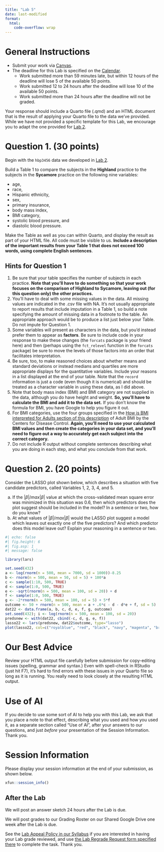 ```yaml
---
title: "Lab 5"
date: last-modified
format: 
  html:
    code-overflow: wrap
---
```


# General Instructions

- Submit your work via [Canvas](https://canvas.case.edu/). 
- The deadline for this Lab is specified on the [Calendar](calendar.qmd).
  - Work submitted more than 59 minutes late, but within 12 hours of the deadline will lose 5 of the available 50 points.
  - Work submitted 12 to 24 hours after the deadline will lose 10 of the available 50 points.
  - Work submitted more than 24 hours after the deadline will not be graded.

Your response should include a Quarto file (.qmd) and an HTML document that is the result of applying your Quarto file to the data we've provided. While we have not provided a specific template for this Lab, we encourage you to adapt the one provided for [Lab 2](lab2.qmd#template).

# Question 1. (30 points)

Begin with the `hbp3456` data we developed in [Lab 2](lab2.qmd).

Build a Table 1 to compare the subjects in the **Highland** practice to the subjects in the **Sycamore** practice on the following nine variables: 

- age, 
- race, 
- Hispanic ethnicity, 
- sex, 
- primary insurance, 
- body mass index, 
- BMI category, 
- systolic blood pressure, and
- diastolic blood pressure. 

Make the Table as well as you can within Quarto, and display the result as part of your HTML file. All code must be visible to us. **Include a description of the important results from your Table 1 that does not exceed 100 words, using complete English sentences**.

## Hints for Question 1

1. Be sure that your table specifies the number of subjects in each practice. **Note that you'll have to do something so that your work focuses on the comparison of Highland to Sycamore, leaving out (for this question only) the other practices.**
2. You'll have to deal with some missing values in the data. All missing values are indicated in the .csv file with NA. It's not usually appropriate to report results that include imputation in a Table 1, so build a note specifying the amount of missing data in a footnote to the table. An appropriate approach would be to produce a list just below your Table. Do not impute for Question 1.
3. Some variables will present as characters in the data, but you'd instead prefer them to appear as **factors**. Be sure to include code in your response to make these changes (the `forcats` package is your friend here) and then (perhaps using the `fct_relevel` function in the `forcats` package) be sure to move the levels of those factors into an order that facilitates interpretation.
4. Be sure, too, to make reasoned choices about whether means and standard deviations or instead medians and quartiles are more appropriate displays for the quantitative variables. Include your reasons in a list displayed at the end of your table. Note that the `record` information is just a code (even though it is numerical) and should be treated as a character variable in using these data, as I did above.
5. Note that body mass index (BMI) and BMI category are not supplied in the data, although you do have height and weight. **So, you'll have to calculate the BMI and add it to the data set.** If you don't know the formula for BMI, you have Google to help you figure it out.
6. For BMI categories, use the four groups specified in the [How is BMI interpreted for Adults section of this description](https://www.cdc.gov/healthyweight/assessing/bmi/adult_bmi/index.html) of Adult BMI by the Centers for Disease Control. **Again, you'll need to use your calculated BMI values and then create the categories in your data set, and you'll need to figure out a way to accurately get each subject into the correct category.**
7. Do not include R output without complete sentences describing what you are doing in each step, and what you conclude from that work.

# Question 2. (20 points)

Consider the LASSO plot shown below, which describes a situation with five candidate predictors, called Variables 1, 2, 3, 4, and 5. 

a. If the $|\beta| / max|\beta|$ value at which the cross-validated mean square error was minimized in this situation was 0.6, then which predictors does the plot suggest should be included in the model? In a sentence or two, how do you know?
b. At what values of $|\beta| / max|\beta|$ would the LASSO plot suggest a model which leaves out exactly one of the five predictors? And which predictor does this model leave out? Explain your reasoning in a sentence or two.

```r
#| echo: false
#| fig.height: 6
#| fig.asp: 1
#| message: false

library(lars)

set.seed(432)
a <- log(rnorm(n = 500, mean = 7000, sd = 1000))-8.25
b <- rnorm(n = 500, mean = 50, sd = 5) + 100*a
c <- sample(1:10, 500, TRUE)
d <- sample(1:0, 500, TRUE)
e <- -sqrt(rnorm(n = 500, mean = 100, sd = 20)) + d
f <- sample(1:0, 500, TRUE)
g <- -2*rnorm(n = 500, mean = 100, sd = 5) + 5*f
outcome <- 50 + rnorm(n = 500, mean = a + .6*c - d - d*e + f, sd = 5)
dat22 <- data.frame(a, b, c, d, e, f, g, outcome)
set.seed(432); i <- log(rnorm(n = 500, mean = 100, sd = 20))
predsnew <- with(dat22, cbind(-c, d, g, e, f))
lasso22 <- lars(predsnew, dat22$outcome, type="lasso")
plot(lasso22, col=c("royalblue", "red", "black", "navy", "magenta", "brown"), lwd=2, lty=c(2,1,2,1,1))
```

# Our Best Advice

Review your HTML output file carefully before submission for copy-editing issues (spelling, grammar and syntax.) Even with spell-check in RStudio (just hit F7), it's hard to find errors with these issues in your Quarto file so long as it is running. You really need to look closely at the resulting HTML output.

# Use of AI

If you decide to use some sort of AI to help you with this Lab, we ask that you place a note to that effect, describing what you used and how you used it, as a separate section called "Use of AI", after your answers to our questions, and just *before* your presentation of the Session Information. Thank you.

# Session Information

Please display your session information at the end of your submission, as shown below.

```r
xfun::session_info()
```

## After the Lab

We will post an answer sketch 24 hours after the Lab is due.

We will post grades to our Grading Roster on our Shared Google Drive one week after the Lab is due.

See the [Lab Appeal Policy in our Syllabus](https://thomaselove.github.io/432-syllabus-2024/08-grading.html#lab-appeal-policy---request-a-review-via-google-form) if you are interested in having your Lab grade reviewed, and use [the Lab Regrade Request form specified there](https://bit.ly/432-2024-lab-regrades) to complete the task. Thank you.
